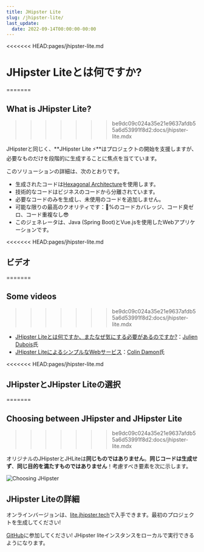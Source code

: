```yaml
---
title: JHipster Lite
slug: /jhipster-lite/
last_update:
  date: 2022-09-14T00:00:00-00:00
---
```


<<<<<<< HEAD:pages/jhipster-lite.md
# JHipster Liteとは何ですか?
=======
## What is JHipster Lite?
>>>>>>> be9dc09c024a35e21e9637afdb55a6d53991f8d2:docs/jhipster-lite.mdx

JHipsterと同じく、**JHipster Lite ⚡**はプロジェクトの開始を支援しますが、必要なものだけを段階的に生成することに焦点を当てています。

このソリューションの詳細は、次のとおりです。
- 生成されたコードは[Hexagonal Architecture]を使用します。
- 技術的なコードはビジネスのコードから分離されています。
- 必要なコードのみを生成し、未使用のコードを追加しません。
- 可能な限りの最高のクオリティです：💯%のコードカバレッジ、コード臭ゼロ、コード重複なし😎
- このジェネレータは、Java (Spring Boot)とVue.jsを使用したWebアプリケーションです。

<<<<<<< HEAD:pages/jhipster-lite.md
## ビデオ
=======

## Some videos
>>>>>>> be9dc09c024a35e21e9637afdb55a6d53991f8d2:docs/jhipster-lite.mdx

- [JHipster Liteとは何ですか、またなぜ気にする必要があるのですか?][devoxx-jhlite]：[Julien Dubois][jdubois]氏
- [JHipster LiteによるシンプルなWebサービス][webservices-with-jhlite]：[Colin Damon][cdamon]氏

<<<<<<< HEAD:pages/jhipster-lite.md
## JHipsterとJHipster Liteの選択
=======

## Choosing between JHipster and JHipster Lite
>>>>>>> be9dc09c024a35e21e9637afdb55a6d53991f8d2:docs/jhipster-lite.mdx

オリジナルのJHipsterとJHLiteは**同じものではありません**。**同じコードは生成せず**、**同じ目的を満たすものではありません**！考慮すべき要素を次に示します。

![Choosing JHipster](/images/jhlite_choice.png)


## JHipster Liteの詳細

オンラインバージョンは、[lite.jhipster.tech][Online version]で入手できます。最初のプロジェクトを生成してください!

[GitHub][GitHubリポジトリ]に参加してください! JHipster liteインスタンスをローカルで実行できるようになります。

[Hexagonal Architecture]: https://github.com/jhipster/jhipster-lite/blob/main/documentation/hexagonal-architecture.md
[Online version]: https://lite.jhipster.tech
[GitHubリポジトリ]: https://github.com/jhipster/jhipster-lite

[devoxx-jhlite]: https://youtu.be/RnLGnY-vzLI
[jdubois]: https://twitter.com/juliendubois

[webservices-with-jhlite]: https://youtu.be/mEECPRZjajI
[cdamon]: https://www.linkedin.com/in/colin-damon/
